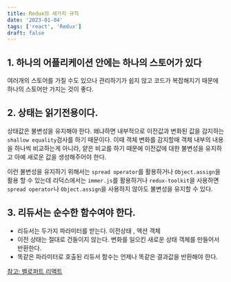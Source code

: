 ```yaml
---
title: Redux의 세가지 규칙
date: '2023-01-04'
tags: ['react', 'Redux']
draft: false
---
```


## 1. 하나의 어플리케이션 안에는 하나의 스토어가 있다

여러개의 스토어를 가질 수도 있으나 관리하기가 쉽지 않고 코드가 복잡해지기 때문에 하나의 스토어만 가지는 것이 좋다.

## 2. 상태는 읽기전용이다.

상태값은 불변성을 유지해야 한다. 왜냐하면 내부적으로 이전값과 변화된 값을 감지하는 `shallow equality`검사를 하기 때문이다. 이때 객체 변화를 감지할때 객체 내부의 내용을 하나씩 비교하는게 아니라, 얕은 비교를 하기 때문에 이전값에 대한 불변성을 유지하고 아예 새로운 값을 생성해주어야 한다.

이런 불변성을 유지하기 위해서는 `spread operator`를 활용하거나 `Object.assign`을 활용 할 수 있는데 리덕스에서는 `immer.js`를 활용하거나 `redux-toolkit`을 사용하면 `spread operator`나 `Object.assign`을 사용하지 않아도 불변성을 유지할 수 있다.

## 3. 리듀서는 순수한 함수여야 한다.

- 리듀서는 두가지 파라미터를 받는다. 이전상태 , 액션 객체
- 이전 상태는 절대로 건들이지 않는다. 변화를 일으킨 새로운 상태 객체를 만들어서 반환한다.
- 똑같은 파라미터로 호출된 리듀서 함수는 언제나 똑같은 결과값을 반환해야 한다.

[참고: 벨로퍼트 리액트](https://react.vlpt.us/redux/02-rules.html)
